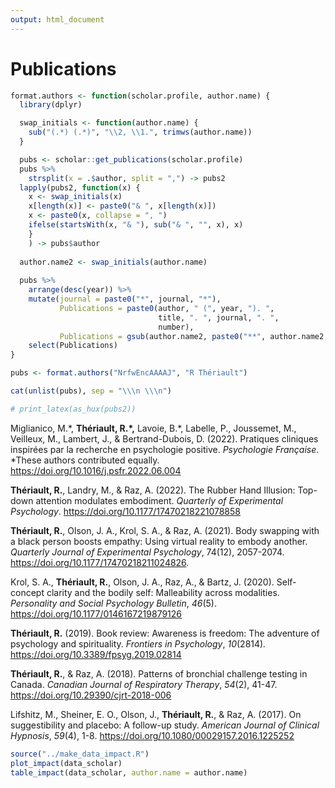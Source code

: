 ```yaml
---
output: html_document
---
```


# Publications

```r
format.authors <- function(scholar.profile, author.name) {
  library(dplyr)

  swap_initials <- function(author.name) {
    sub("(.*) (.*)", "\\2, \\1.", trimws(author.name))
  }

  pubs <- scholar::get_publications(scholar.profile)
  pubs %>% 
    strsplit(x = .$author, split = ",") -> pubs2
  lapply(pubs2, function(x) {
    x <- swap_initials(x)
    x[length(x)] <- paste0("& ", x[length(x)])
    x <- paste0(x, collapse = ", ")
    ifelse(startsWith(x, "& "), sub("& ", "", x), x)
    }
    ) -> pubs$author
  
  author.name2 <- swap_initials(author.name)
  
  pubs %>% 
    arrange(desc(year)) %>%
    mutate(journal = paste0("*", journal, "*"),
           Publications = paste0(author, " (", year, "). ", 
                                 title, ". ", journal, ". ", 
                                 number),
           Publications = gsub(author.name2, paste0("**", author.name2, "**"), Publications)) %>% 
    select(Publications)
}

pubs <- format.authors("NrfwEncAAAAJ", "R Thériault")

cat(unlist(pubs), sep = "\\\n \\\n")

```

```r
# print_latex(as_hux(pubs2))
```

Miglianico, M.\*, **Thériault, R.\*,** Lavoie, B.\*, Labelle, P., Joussemet, M., Veilleux, M., Lambert, J., & Bertrand-Dubois, D. (2022). Pratiques cliniques inspirées par la recherche en psychologie positive. *Psychologie Française*. \*These authors contributed equally. <https://doi.org/10.1016/j.psfr.2022.06.004>

**Thériault, R.**, Landry, M., & Raz, A. (2022). The Rubber Hand Illusion: Top-down attention modulates embodiment. *Quarterly of Experimental Psychology*. <https://doi.org/10.1177/17470218221078858>

**Thériault, R.**, Olson, J. A., Krol, S. A., & Raz, A. (2021). Body swapping with a black person boosts empathy: Using virtual reality to embody another. *Quarterly Journal of Experimental Psychology*, 74(12), 2057-2074. <https://doi.org/10.1177/17470218211024826>.

Krol, S. A., **Thériault, R.**, Olson, J. A., Raz, A., & Bartz, J. (2020). Self-concept clarity and the bodily self: Malleability across modalities. *Personality and Social Psychology Bulletin*, *46*(5). <https://doi.org/10.1177/0146167219879126>

**Thériault, R.** (2019). Book review: Awareness is freedom: The adventure of psychology and spirituality. *Frontiers in Psychology*, *10*(2814)*.* <https://doi.org/10.3389/fpsyg.2019.02814>

**Thériault, R.**, & Raz, A. (2018). Patterns of bronchial challenge testing in Canada. *Canadian Journal of Respiratory Therapy*, *54*(2), 41-47. <https://doi.org/10.29390/cjrt-2018-006>

Lifshitz, M., Sheiner, E. O., Olson, J., **Thériault, R.**, & Raz, A. (2017). On suggestibility and placebo: A follow-up study. *American Journal of Clinical Hypnosis*, *59*(4), 1-8. <https://doi.org/10.1080/00029157.2016.1225252>

```r

source("../make_data_impact.R")
plot_impact(data_scholar)
table_impact(data_scholar, author.name = author.name)

```
